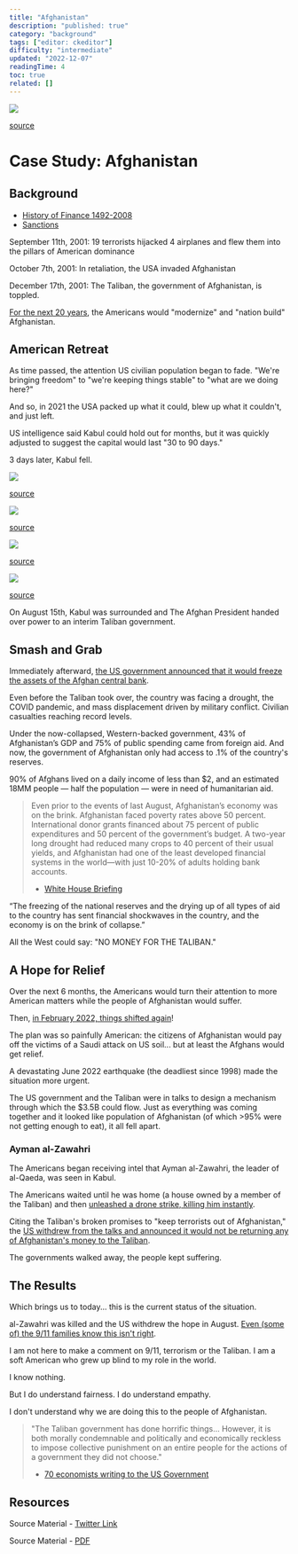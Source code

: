 ```yaml
---
title: "Afghanistan"
description: "published: true"
category: "background"
tags: ["editor: ckeditor"]
difficulty: "intermediate"
updated: "2022-12-07"
readingTime: 4
toc: true
related: []
---
```


![](/images/sanctions-banner.webp)

[source](https://www.pewresearch.org/fact-tank/2021/09/28/u-s-veterans-have-mixed-views-of-afghanistan-withdrawal-but-are-highly-critical-of-how-biden-handled-it/)

# Case Study: Afghanistan

## Background

*   [History of Finance 1492-2008](http://inevitableeth.com/home/background/history-finance)
*   [Sanctions](/background/sanctions)

September 11th, 2001: 19 terrorists hijacked 4 airplanes and flew them into the pillars of American dominance 

October 7th, 2001: In retaliation, the USA invaded Afghanistan 

December 17th, 2001: The Taliban, the government of Afghanistan, is toppled. 

[For the next 20 years](https://en.wikipedia.org/wiki/Aftermath_of_the_Afghanistan_War_\(2001%E2%80%932021\)), the Americans would "modernize" and "nation build" Afghanistan. 

## American Retreat

As time passed, the attention US civilian population began to fade. "We're bringing freedom" to "we're keeping things stable" to "what are we doing here?" 

And so, in 2021 the USA packed up what it could, blew up what it couldn't, and just left.

US intelligence said Kabul could hold out for months, but it was quickly adjusted to suggest the capital would last "30 to 90 days." 

3 days later, Kabul fell.

![](/images/afghanistan-fall-of-kabul-1.jpg)

[source](https://www.nbcnews.com/news/world/afghans-packed-u-s-cargo-plane-highlights-rush-leave-kabul-n1276948)

![](/images/afghanistan-fall-of-kabul-2.jpg)

[source](https://www.wsj.com/articles/intelligence-reports-from-afghanistan-missed-one-key-element-speed-11629056759)

![](/images/afghanistan-fall-of-kabul-3.jpg)

[source](https://news.virginia.edu/content/qa-long-term-foreign-policy-effects-chaotic-withdrawal-afghanistan)

![](/images/afghanistan-fall-of-kabul-4.jpg)

[source](https://www.nytimes.com/2021/08/21/opinion/us-afghanistan-pakistan-taliban.html)

On August 15th, Kabul was surrounded and The Afghan President handed over power to an interim Taliban government. 

## Smash and Grab

Immediately afterward, [the US government announced that it would freeze the assets of the Afghan central bank](https://markets.businessinsider.com/news/currencies/afghanistan-us-freezes-assets-reserves-afghani-economy-taliban-central-bank-2021-8). 

Even before the Taliban took over, the country was facing a drought, the COVID pandemic, and mass displacement driven by military conflict. Civilian casualties reaching record levels. 

Under the now-collapsed, Western-backed government, 43% of Afghanistan’s GDP and 75% of public spending came from foreign aid. And now, the government of Afghanistan only had access to .1% of the country's reserves. 

90% of Afghans lived on a daily income of less than $2, and an estimated 18MM people — half the population — were in need of humanitarian aid.

> Even prior to the events of last August, Afghanistan’s economy was on the brink. Afghanistan faced poverty rates above 50 percent. International donor grants financed about 75 percent of public expenditures and 50 percent of the government’s budget. A two-year long drought had reduced many crops to 40 percent of their usual yields, and Afghanistan had one of the least developed financial systems in the world—with just 10-20% of adults holding bank accounts.
> 
> *   [White House Briefing](https://www.whitehouse.gov/briefing-room/statements-releases/2022/02/11/fact-sheet-executive-order-to-preserve-certain-afghanistan-central-bank-assets-for-the-people-of-afghanistan/#:~:text=Even%20prior%20to%20the%20events,percent%20of%20the%20government's%20budget.)

“The freezing of the national reserves and the drying up of all types of aid to the country has sent financial shockwaves in the country, and the economy is on the brink of collapse.” 

All the West could say: "NO MONEY FOR THE TALIBAN." 

## A Hope for Relief

Over the next 6 months, the Americans would turn their attention to more American matters while the people of Afghanistan would suffer. 

Then, [in February 2022, things shifted again](https://www.whitehouse.gov/briefing-room/statements-releases/2022/02/11/fact-sheet-executive-order-to-preserve-certain-afghanistan-central-bank-assets-for-the-people-of-afghanistan/)! 

The plan was so painfully American: the citizens of Afghanistan would pay off the victims of a Saudi attack on US soil... but at least the Afghans would get relief. 

A devastating June 2022 earthquake (the deadliest since 1998) made the situation more urgent. 

The US government and the Taliban were in talks to design a mechanism through which the $3.5B could flow. Just as everything was coming together and it looked like population of Afghanistan (of which >95% were not getting enough to eat), it all fell apart. 

### Ayman al-Zawahri

The Americans began receiving intel that Ayman al-Zawahri, the leader of al-Qaeda, was seen in Kabul. 

The Americans waited until he was home (a house owned by a member of the Taliban) and then [unleashed a drone strike, killing him instantly](https://www.bbc.com/news/world-asia-62387167). 

Citing the Taliban's broken promises to "keep terrorists out of Afghanistan," the [US withdrew from the talks and announced it would not be returning any of Afghanistan's money to the Taliban](https://www.nytimes.com/2022/08/15/us/politics/us-afghanistan-funds-taliban.html). 

The governments walked away, the people kept suffering. 

## The Results

Which brings us to today... this is the current status of the situation. 

al-Zawahri was killed and the US withdrew the hope in August. [Even (some of) the 9/11 families know this isn't right](https://www.politico.com/newsletters/national-security-daily/2022/08/16/morally-wrong-9-11-families-urge-biden-to-send-3-5b-to-afghans-00052138). 

I am not here to make a comment on 9/11, terrorism or the Taliban. I am a soft American who grew up blind to my role in the world. 

I know nothing. 

But I do understand fairness. I do understand empathy. 

I don't understand why we are doing this to the people of Afghanistan.

> "The Taliban government has done horrific things... However, it is both morally condemnable and politically and economically reckless to impose collective punishment on an entire people for the actions of a government they did not choose."
> 
> *   [70 economists writing to the US Government](https://www.businessinsider.in/international/news/the-taliban-still-wants-the-7-billion-in-frozen-funds-held-by-the-us-top-economists-say-its-morally-condemnable-and-reckless-for-biden-not-to-hand-it-over-/articleshow/93528387.cms)

## Resources

Source Material - [Twitter Link](https://twitter.com/SalomonCrypto/status/1560652605356851201)

Source Material - [PDF](/twitter-pdf-2022-08-19_afghanistan.pdf)
